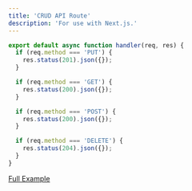 ```yaml
---
title: 'CRUD API Route'
description: 'For use with Next.js.'
---
```


```js
export default async function handler(req, res) {
  if (req.method === 'PUT') {
    res.status(201).json({});
  }

  if (req.method === 'GET') {
    res.status(200).json({});
  }

  if (req.method === 'POST') {
    res.status(200).json({});
  }

  if (req.method === 'DELETE') {
    res.status(204).json({});
  }
}
```

[Full Example](https://github.com/leerob/nextjs-aws-dynamodb/blob/main/pages/api/item.js)
